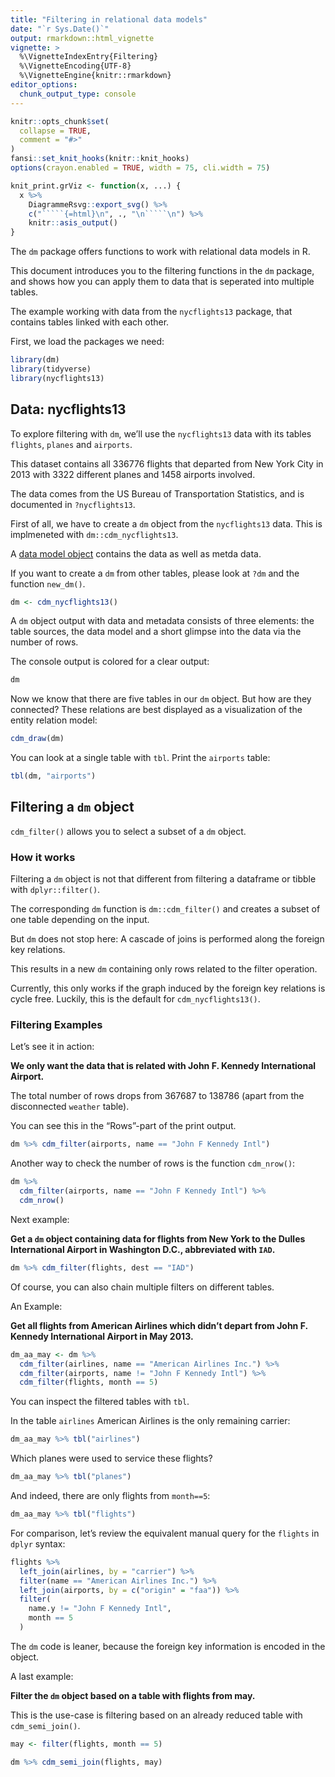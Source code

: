 ```yaml
---
title: "Filtering in relational data models"
date: "`r Sys.Date()`"
output: rmarkdown::html_vignette
vignette: >
  %\VignetteIndexEntry{Filtering}
  %\VignetteEncoding{UTF-8}
  %\VignetteEngine{knitr::rmarkdown}
editor_options: 
  chunk_output_type: console
---
```


```r
knitr::opts_chunk$set(
  collapse = TRUE,
  comment = "#>"
)
fansi::set_knit_hooks(knitr::knit_hooks)
options(crayon.enabled = TRUE, width = 75, cli.width = 75)

knit_print.grViz <- function(x, ...) {
  x %>%
    DiagrammeRsvg::export_svg() %>%
    c("`````{=html}\n", ., "\n`````\n") %>%
    knitr::asis_output()
}
```

The `dm` package offers functions to work with relational data models in R. 

This document introduces you to the filtering functions in the `dm` package, and shows how you can apply them to data that is seperated into multiple tables. 

The example working with data from the `nycflights13` package, that contains tables linked with each other. 

First, we load the packages we need:

```r
library(dm)
library(tidyverse)
library(nycflights13)
```

## Data: nycflights13

To explore filtering with `dm`, we'll use the `nycflights13` data with its tables `flights`, `planes` and `airports`. 

This dataset contains all 336776 flights that departed from New York City in 2013 with 3322 different planes and 1458 airports involved.

The data comes from the US Bureau of Transportation Statistics, and is documented in `?nycflights13`.

First of all, we have to create a `dm` object from the `nycflights13` data. This is implmeneted with `dm::cdm_nycflights13`. 

A [data model object](https://krlmlr.github.io/dm/articles/dm-class-and-basic-operations.html#class-dm) contains the data as well as metda data.

If you want to create a `dm` from other tables, please look at `?dm` and the function `new_dm()`.

```r
dm <- cdm_nycflights13()
```

A `dm` object output with data and metadata consists of three elements: the table sources, the data model and a short glimpse into the data via the number of rows. 

The console output is colored for a clear output: 

```r
dm
```

Now we know that there are five tables in our `dm` object. But how are they connected? These relations are best displayed as a visualization of the entity relation model:

```r
cdm_draw(dm)
```

You can look at a single table with `tbl`. Print the `airports` table:

```r
tbl(dm, "airports")
```

## Filtering a `dm` object {#filter}

`cdm_filter()` allows you to select a subset of a `dm` object. 

### How it works

Filtering a `dm` object is not that different from filtering a dataframe or tibble with `dplyr::filter()`. 

The corresponding `dm` function is `dm::cdm_filter()` and creates a subset of one table depending on the input. 

But `dm` does not stop here: A cascade of joins is performed along the foreign key relations. 

This results in a new `dm` containing only rows related to the filter operation.

Currently, this only works if the graph induced by the foreign key relations is cycle free. Luckily, this is the default for `cdm_nycflights13()`.

### Filtering Examples

Let's see it in action:

**We only want the data that is related with John F. Kennedy International Airport.**

The total number of rows drops from  367687 to 138786 (apart from the disconnected `weather` table). 

You can see this in the "Rows"-part of the print output.

```r
dm %>% cdm_filter(airports, name == "John F Kennedy Intl")
```

Another way to check the number of rows is the function `cdm_nrow()`:

```r
dm %>%
  cdm_filter(airports, name == "John F Kennedy Intl") %>%
  cdm_nrow()
```

Next example: 

**Get a `dm` object containing data for flights from New York to the Dulles International Airport in Washington D.C., abbreviated with `IAD`.**

```r
dm %>% cdm_filter(flights, dest == "IAD")
```

Of course, you can also chain multiple filters on different tables.

An Example:

**Get all flights from American Airlines which didn't depart from John F. Kennedy International Airport in May 2013.**

```r
dm_aa_may <- dm %>%
  cdm_filter(airlines, name == "American Airlines Inc.") %>%
  cdm_filter(airports, name != "John F Kennedy Intl") %>%
  cdm_filter(flights, month == 5)
```

You can inspect the filtered tables with `tbl`. 

In the table `airlines` American Airlines is the only remaining carrier:

```r
dm_aa_may %>% tbl("airlines")
```

Which planes were used to service these flights?

```r
dm_aa_may %>% tbl("planes")
```

And indeed, there are only flights from `month==5`:

```r
dm_aa_may %>% tbl("flights")
```

For comparison, let's review the equivalent manual query for the `flights` in `dplyr` syntax:
  
```r
flights %>%
  left_join(airlines, by = "carrier") %>%
  filter(name == "American Airlines Inc.") %>%
  left_join(airports, by = c("origin" = "faa")) %>%
  filter(
    name.y != "John F Kennedy Intl",
    month == 5
  )
```

The `dm` code is leaner, because the foreign key information is encoded in the object.

A last example: 

**Filter the `dm` object based on a table with flights from may.**

This is the use-case is filtering based on an already reduced table with `cdm_semi_join()`.

```r
may <- filter(flights, month == 5)

dm %>% cdm_semi_join(flights, may)
```
